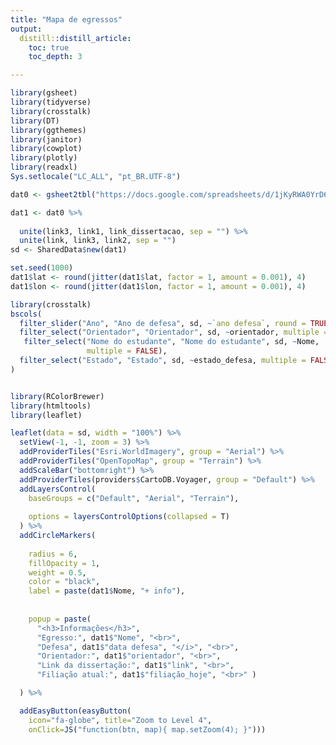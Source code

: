 ```yaml
---
title: "Mapa de egressos"
output:
  distill::distill_article:
    toc: true
    toc_depth: 3

---
```

```r

library(gsheet)
library(tidyverse)
library(crosstalk)
library(DT)
library(ggthemes)
library(janitor)
library(cowplot)
library(plotly)
library(readxl)
Sys.setlocale("LC_ALL", "pt_BR.UTF-8")

dat0 <- gsheet2tbl("https://docs.google.com/spreadsheets/d/1jKyRWA0YrD6tqW8zayPexHSuXvrKAWnWbl09OG5AHxU/edit?usp=sharing")

dat1 <- dat0 %>% 
   
  unite(link3, link1, link_dissertacao, sep = "") %>% 
  unite(link, link3, link2, sep = "")
sd <- SharedData$new(dat1)

set.seed(1000)
dat1$lat <- round(jitter(dat1$lat, factor = 1, amount = 0.001), 4)
dat1$lon <- round(jitter(dat1$lon, factor = 1, amount = 0.001), 4)
```




```r
library(crosstalk)
bscols(
  filter_slider("Ano", "Ano de defesa", sd, ~`ano defesa`, round = TRUE),
  filter_select("Orientador", "Orientador", sd, ~orientador, multiple = FALSE),
   filter_select("Nome do estudante", "Nome do estudante", sd, ~Nome,
                 multiple = FALSE),
  filter_select("Estado", "Estado", sd, ~estado_defesa, multiple = FALSE)
)



```




```r
library(RColorBrewer)
library(htmltools)
library(leaflet)

leaflet(data = sd, width = "100%") %>%
  setView(-1, -1, zoom = 3) %>%
  addProviderTiles("Esri.WorldImagery", group = "Aerial") %>%
  addProviderTiles("OpenTopoMap", group = "Terrain") %>%
  addScaleBar("bottomright") %>%
  addProviderTiles(providers$CartoDB.Voyager, group = "Default") %>%
  addLayersControl(
    baseGroups = c("Default", "Aerial", "Terrain"),
    
    options = layersControlOptions(collapsed = T)
  ) %>%
  addCircleMarkers(
  
    radius = 6,
    fillOpacity = 1,
    weight = 0.5,
    color = "black",
    label = paste(dat1$Nome, "+ info"),
  
    
    popup = paste(
      "<h3>Informações</h3>",
      "Egresso:", dat1$"Nome", "<br>",
      "Defesa", dat1$"data defesa", "</i>", "<br>",
      "Orientador:", dat1$"orientador", "<br>",
      "Link da dissertação:", dat1$"link", "<br>",
      "Filiação atual:", dat1$"filiação_hoje", "<br>" )

  ) %>%

  addEasyButton(easyButton(
    icon="fa-globe", title="Zoom to Level 4",
    onClick=JS("function(btn, map){ map.setZoom(4); }"))) 
```



